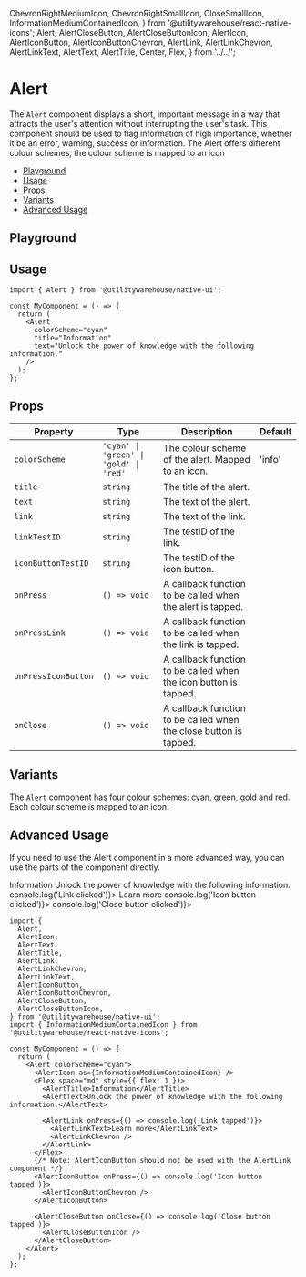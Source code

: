   ChevronRightMediumIcon,
  ChevronRightSmallIcon,
  CloseSmallIcon,
  InformationMediumContainedIcon,
} from '@utilitywarehouse/react-native-icons';
  Alert,
  AlertCloseButton,
  AlertCloseButtonIcon,
  AlertIcon,
  AlertIconButton,
  AlertIconButtonChevron,
  AlertLink,
  AlertLinkChevron,
  AlertLinkText,
  AlertText,
  AlertTitle,
  Center,
  Flex,
} from '../../';

<Meta title="Components / Alert" />

<ViewFigmaButton url="https://www.figma.com/design/3RY3OvLA88yZksRjOfjQJm/UW-App-UI?node-id=1746-4235" />

<BackToTopButton />

# Alert

The `Alert` component displays a short, important message in a way that attracts the user's attention without interrupting the user's task.
This component should be used to flag information of high importance, whether it be an error, warning, success or information.
The Alert offers different colour schemes, the colour scheme is mapped to an icon

- [Playground](#playground)
- [Usage](#usage)
- [Props](#props)
- [Variants](#variants)
- [Advanced Usage](#advanced-usage)

## Playground

<Canvas of={Stories.Playground} />

<Controls of={Stories.Playground} />

## Usage

<UsageWrap>
  <Alert
    colorScheme="cyan"
    title="Information"
    text="Unlock the power of knowledge with the following information."
  />
</UsageWrap>

```tsx
import { Alert } from '@utilitywarehouse/native-ui';

const MyComponent = () => {
  return (
    <Alert
      colorScheme="cyan"
      title="Information"
      text="Unlock the power of knowledge with the following information."
    />
  );
};
```

## Props

| Property            | Type                                   | Description                                                       | Default |
| ------------------- | -------------------------------------- | ----------------------------------------------------------------- | ------- |
| `colorScheme`       | `'cyan' \| 'green' \| 'gold' \| 'red'` | The colour scheme of the alert. Mapped to an icon.                | 'info'  |
| `title`             | `string`                               | The title of the alert.                                           |         |
| `text`              | `string`                               | The text of the alert.                                            |         |
| `link`              | `string`                               | The text of the link.                                             |         |
| `linkTestID`        | `string`                               | The testID of the link.                                           |         |
| `iconButtonTestID`  | `string`                               | The testID of the icon button.                                    |         |
| `onPress`           | `() => void`                           | A callback function to be called when the alert is tapped.        |         |
| `onPressLink`       | `() => void`                           | A callback function to be called when the link is tapped.         |         |
| `onPressIconButton` | `() => void`                           | A callback function to be called when the icon button is tapped.  |         |
| `onClose`           | `() => void`                           | A callback function to be called when the close button is tapped. |         |

## Variants

The `Alert` component has four colour schemes: cyan, green, gold and red. Each colour scheme is mapped to an icon.

<Canvas of={Stories.Variants} />

## Advanced Usage

If you need to use the Alert component in a more advanced way, you can use the parts of the component directly.

<UsageWrap>
  <Alert colorScheme="cyan">
    <AlertIcon />
    <Flex space="md" style={{ flex: 1 }}>
      <AlertTitle>Information</AlertTitle>
      <AlertText>Unlock the power of knowledge with the following information.</AlertText>
      <AlertLink onPress={() => console.log('Link clicked')}>
        <AlertLinkText>Learn more</AlertLinkText>
        <AlertLinkChevron />
      </AlertLink>
    </Flex>
    <AlertIconButton onPress={() => console.log('Icon button clicked')}>
      <AlertIconButtonChevron />
    </AlertIconButton>
    <AlertCloseButton onClose={() => console.log('Close button clicked')}>
      <AlertCloseButtonIcon />
    </AlertCloseButton>
  </Alert>
</UsageWrap>

```tsx
import {
  Alert,
  AlertIcon,
  AlertText,
  AlertTitle,
  AlertLink,
  AlertLinkChevron,
  AlertLinkText,
  AlertIconButton,
  AlertIconButtonChevron,
  AlertCloseButton,
  AlertCloseButtonIcon,
} from '@utilitywarehouse/native-ui';
import { InformationMediumContainedIcon } from '@utilitywarehouse/react-native-icons';

const MyComponent = () => {
  return (
    <Alert colorScheme="cyan">
      <AlertIcon as={InformationMediumContainedIcon} />
      <Flex space="md" style={{ flex: 1 }}>
        <AlertTitle>Information</AlertTitle>
        <AlertText>Unlock the power of knowledge with the following information.</AlertText>

        <AlertLink onPress={() => console.log('Link tapped')}>
          <AlertLinkText>Learn more</AlertLinkText>
          <AlertLinkChevron />
        </AlertLink>
      </Flex>
      {/* Note: AlertIconButton should not be used with the AlertLink component */}
      <AlertIconButton onPress={() => console.log('Icon button tapped')}>
        <AlertIconButtonChevron />
      </AlertIconButton>

      <AlertCloseButton onClose={() => console.log('Close button tapped')}>
        <AlertCloseButtonIcon />
      </AlertCloseButton>
    </Alert>
  );
};
```
